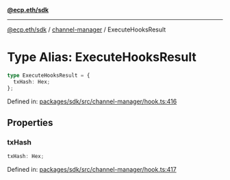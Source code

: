 [**@ecp.eth/sdk**](../../index.mdx)

***

[@ecp.eth/sdk](/sdk-reference/index.mdx) / [channel-manager](/sdk-reference/channel-manager/index.mdx) / ExecuteHooksResult

# Type Alias: ExecuteHooksResult

```ts
type ExecuteHooksResult = {
  txHash: Hex;
};
```

Defined in: [packages/sdk/src/channel-manager/hook.ts:416](https://github.com/ecp-eth/comments-monorepo/blob/main/packages/sdk/src/channel-manager/hook.ts#L416)

## Properties

### txHash

```ts
txHash: Hex;
```

Defined in: [packages/sdk/src/channel-manager/hook.ts:417](https://github.com/ecp-eth/comments-monorepo/blob/main/packages/sdk/src/channel-manager/hook.ts#L417)
